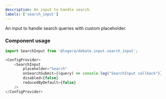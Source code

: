 ```yaml
---
description: An input to handle search.
labels: ['search_input']
---
```



An input to handle search queries with custom placeholder.

### Component usage

```js
import SearchInput from '@logora/debate.input.search_input';
```

```js
<ConfigProvider>
    <SearchInput 
        placeholder="Search"
        onSearchSubmit={(query) => console.log("SearchInput callback")} 
        disabled={false}
        reducedByDefault={false}
    />
</ConfigProvider>
```
